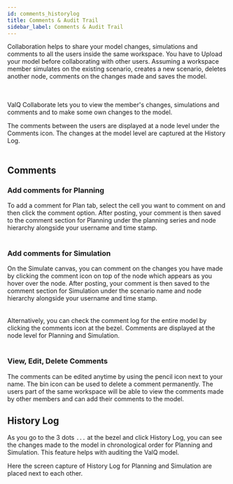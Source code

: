 ```yaml
---
id: comments_historylog
title: Comments & Audit Trail
sidebar_label: Comments & Audit Trail
---
```


<div style={{textAlign: 'justify'}}>
Collaboration helps to share your model changes, simulations and comments to all the users inside the same workspace.
You have to <Link to={useBaseUrl('docs/storage/storage-collaboration#upload-valq-model-to-your-workspace')}>Upload</Link> your model before collaborating with other users.
Assuming a workspace member simulates on the existing scenario, creates a new scenario, deletes
another node, comments on the changes made and saves the model.
</div> <br />

<div style={{textAlign: 'center'}}>
  <Zoom>
<img alt="" src={useBaseUrl("/doc-images//sc5.11.png")} />
  </Zoom>
</div><br />

ValQ Collaborate lets you to view the member's changes, simulations and comments and to make some own changes to the model.

<div style={{textAlign: 'justify'}}>
The comments between the users are displayed at a node level under the <Link to={useBaseUrl('docs/storage/comments_historylog#comments')}>Comments</Link> icon.    
The changes at the model level are captured at the <Link to={useBaseUrl('docs/storage/comments_historylog#history-log')}>History Log</Link>.

</div> <br />

<div style={{textAlign: 'center'}}>
  <Zoom>
<img alt="" src={useBaseUrl("/doc-images//sc5.12.1.png")} />
  </Zoom>
</div>

## Comments

### Add comments for Planning

<div style={{textAlign: 'justify'}}>
To add a comment for Plan tab, select the cell you want to comment on and then click the comment option.
After posting, your comment is then saved to the comment section for Planning under the planning series and node hierarchy alongside
your username and time stamp.
</div> <br /> 

<div style={{textAlign: 'center'}}>
  <Zoom>
<img alt="" src={useBaseUrl("/doc-images//sc5.7.2.png")} />
  </Zoom>
</div>

### Add comments for Simulation

<div style={{textAlign: 'justify'}}>
On the Simulate canvas, you can comment on the changes you have made by clicking the comment
icon on top of the node which appears as you hover over the node. After posting, your comment is then saved to the comment section for Simulation under the scenario name and node hierarchy
alongside your username and time stamp.
</div> <br /> 

<div style={{textAlign: 'center'}}>
  <Zoom>
<img alt="" src={useBaseUrl("/doc-images//sc5.7.1.png")} />
  </Zoom>
</div> <br />

<div style={{textAlign: 'justify'}}>
Alternatively, you can check the comment log for the entire model by
clicking the comments icon at the bezel. Comments are displayed at the
node level for Planning and Simulation.
</div> <br />

<div style={{textAlign: 'center'}}>
  <Zoom>
<img alt="" src={useBaseUrl("/doc-images//sc5.8.png")} />
  </Zoom>
</div>

### View, Edit, Delete Comments

<div style={{textAlign: 'justify'}}>
The comments can be edited anytime by using the pencil icon next to your name. The bin icon can be used to delete a comment permanently.
The users part of the same workspace will be able to view the comments made by other members and can add their comments to the model.
</div>

## History Log

<div style={{textAlign: 'justify'}}>

As you go to the 3 dots `...` at the bezel and click History Log, you can see the 
changes made to the model in chronological order for Planning and Simulation. This
feature helps with auditing the ValQ model.
</div>

Here the screen capture of History Log for Planning and Simulation are placed next to each other.

<div style={{textAlign: 'center'}}>
  <Zoom>
<img alt="" src={useBaseUrl("/doc-images//sc5.9.png")} />
  </Zoom>
</div>




